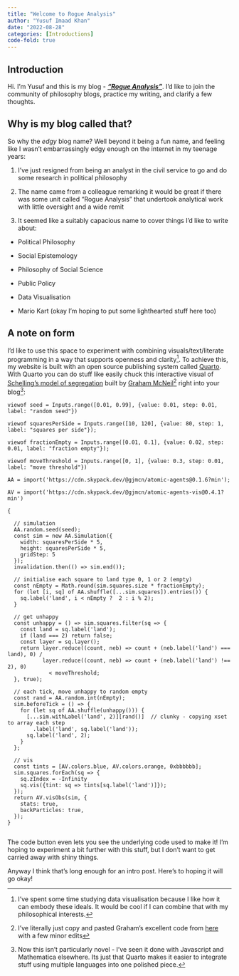 ---
title: "Welcome to Rogue Analysis"
author: "Yusuf Imaad Khan"
date: "2022-08-28"
categories: [Introductions]
code-fold: true
---

## Introduction

Hi. I'm Yusuf and this is my blog - [***"Rogue Analysis"***]{.underline}. I'd like to join the community of philosophy blogs, practice my writing, and clarify a few thoughts.

## Why is my blog called that?

So why the *edgy* blog name? Well beyond it being a fun name, and feeling like I wasn't embarrassingly edgy enough on the internet in my teenage years:

1.  I've just resigned from being an analyst in the civil service to go and do some research in political philosophy

2.  The name came from a colleague remarking it would be great if there was some unit called "Rogue Analysis" that undertook analytical work with little oversight and a wide remit

3.  It seemed like a suitably capacious name to cover things I'd like to write about:

-   Political Philosophy

-   Social Epistemology

-   Philosophy of Social Science

-   Public Policy

-   Data Visualisation

-   Mario Kart (okay I'm hoping to put some lighthearted stuff here too)

## A note on form

I'd like to use this space to experiment with combining visuals/text/literate programming in a way that supports openness and clarity[^1]. To achieve this, my website is built with an open source publishing system called [Quarto](https://quarto.org/). With Quarto you can do stuff like easily chuck this interactive visual of [Schelling's model of segregation](https://en.wikipedia.org/wiki/Schelling%27s_model_of_segregation) built by [Graham McNeil](https://observablehq.com/@gjmcn/atomic-agents-schellings-model-of-segregation?collection=@gjmcn/atomic-agents)[^2] right into your blog[^3]:

[^1]: I've spent some time studying data visualisation because I like how it can embody these ideals. It would be cool if I can combine that with my philosophical interests.

[^2]: I've literally just copy and pasted Graham's excellent code from [here](https://observablehq.com/@gjmcn/atomic-agents-schellings-model-of-segregation?collection=@gjmcn/atomic-agents) with a few minor edits

[^3]: Now this isn't particularly novel - I've seen it done with Javascript and Mathematica elsewhere. Its just that Quarto makes it easier to integrate stuff using multiple languages into one polished piece.

```{ojs}
viewof seed = Inputs.range([0.01, 0.99], {value: 0.01, step: 0.01, label: "random seed"})

viewof squaresPerSide = Inputs.range([10, 120], {value: 80, step: 1, label: "squares per side"});

viewof fractionEmpty = Inputs.range([0.01, 0.1], {value: 0.02, step: 0.01, label: "fraction empty"});

viewof moveThreshold = Inputs.range([0, 1], {value: 0.3, step: 0.01, label: "move threshold"})
```

```{ojs}

AA = import('https://cdn.skypack.dev/@gjmcn/atomic-agents@0.1.6?min');

AV = import('https://cdn.skypack.dev/@gjmcn/atomic-agents-vis@0.4.1?min')

{
  
  // simulation
  AA.random.seed(seed);
  const sim = new AA.Simulation({
    width: squaresPerSide * 5,
    height: squaresPerSide * 5,
    gridStep: 5
  });
  invalidation.then(() => sim.end());
  
  // initialise each square to land type 0, 1 or 2 (empty)
  const nEmpty = Math.round(sim.squares.size * fractionEmpty);
  for (let [i, sq] of AA.shuffle([...sim.squares]).entries()) {
    sq.label('land', i < nEmpty ?  2 : i % 2);
  }
  
  // get unhappy
  const unhappy = () => sim.squares.filter(sq => {
    const land = sq.label('land');
    if (land === 2) return false;
    const layer = sq.layer();
    return layer.reduce((count, neb) => count + (neb.label('land') === land), 0) / 
           layer.reduce((count, neb) => count + (neb.label('land') !== 2), 0)
             < moveThreshold;
  }, true);

  // each tick, move unhappy to random empty
  const rand = AA.random.int(nEmpty);
  sim.beforeTick = () => {
    for (let sq of AA.shuffle(unhappy())) {
      [...sim.withLabel('land', 2)][rand()]  // clunky - copying xset to array each step
        .label('land', sq.label('land'));
      sq.label('land', 2);
    }
  };
  
  // vis
  const tints = [AV.colors.blue, AV.colors.orange, 0xbbbbbb];
  sim.squares.forEach(sq => {
    sq.zIndex = -Infinity
    sq.vis({tint: sq => tints[sq.label('land')]});
  });
  return AV.visObs(sim, {
    stats: true,
    backParticles: true,
  });
}


```

The code button even lets you see the underlying code used to make it! I'm hoping to experiment a bit further with this stuff, but I don't want to get carried away with shiny things.

Anyway I think that's long enough for an intro post. Here's to hoping it will go okay!
